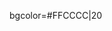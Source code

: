bgcolor=#FFCCCC|20<!--
--><noinclude>
{{template doc}}
<!-- Add categories and interwikis to the /doc subpage, not here! -->
</noinclude>